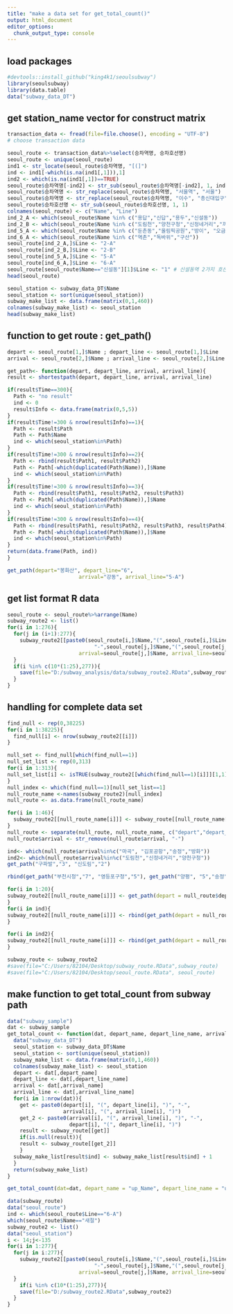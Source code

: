 ```yaml
---
title: "make a data set for get_total_count()"
output: html_document
editor_options: 
  chunk_output_type: console
---
```



## load packages
```r
#devtools::install_github("king4k1/seoulsubway")
library(seoulsubway)
library(data.table)
data("subway_data_DT")
```

## get station_name vector for construct matrix
```r
transaction_data <- fread(file=file.choose(), encoding = "UTF-8")
# choose transaction data

seoul_route <- transaction_data%>%select(승차역명, 승차호선명)
seoul_route <- unique(seoul_route)
ind1 <- str_locate(seoul_route$승차역명, "[(]")
ind <- ind1[-which(is.na(ind1[,1])),1]
ind2 <- which(is.na(ind1[,1])==TRUE)
seoul_route$승차역명[-ind2] <- str_sub(seoul_route$승차역명[-ind2], 1, ind-1)
seoul_route$승차역명 <- str_replace(seoul_route$승차역명, "서울역", "서울")
seoul_route$승차역명 <- str_replace(seoul_route$승차역명, "이수", "총신대입구")
seoul_route$승차호선명 <- str_sub(seoul_route$승차호선명, 1, 1)
colnames(seoul_route) <- c("Name", "Line")
ind_2_A <- which(seoul_route$Name %in% c("용답","신답","용두","신설동"))
ind_2_B <- which(seoul_route$Name %in% c("도림천","양천구청","신정네거리","까치산"))
ind_5_A <- which(seoul_route$Name %in% c("둔촌동","올림픽공원","방이", "오금","개롱","거여","마천"))
ind_6_A <- which(seoul_route$Name %in% c("역촌","독바위","구산"))
seoul_route[ind_2_A,]$Line <- "2-A"
seoul_route[ind_2_B,]$Line <- "2-B"
seoul_route[ind_5_A,]$Line <- "5-A"
seoul_route[ind_6_A,]$Line <- "6-A"
seoul_route[seoul_route$Name=="신설동"][1]$Line <- "1" # 신설동역 2가지 호선에 대하여 하나는 1호선으로 표기 필요
head(seoul_route)

seoul_station <- subway_data_DT$Name
seoul_station <- sort(unique(seoul_station))
subway_make_list <- data.frame(matrix(0,1,460))
colnames(subway_make_list) <- seoul_station
head(subway_make_list)

```


## function to get route : get_path()

```r
depart <- seoul_route[1,]$Name ; depart_line <- seoul_route[1,]$Line
arrival <- seoul_route[2,]$Name ; arrival_line <- seoul_route[2,]$Line

get_path<- function(depart, depart_line, arrival, arrival_line){
result <- shortestpath(depart, depart_line, arrival, arrival_line)

if(result$Time==300){
  Path <- "no result"
  ind <- 0
  result$Info <- data.frame(matrix(0,5,5))
}
if(result$Time!=300 & nrow(result$Info)==1){
  Path <- result$Path
  Path <- Path$Name
  ind <- which(seoul_station%in%Path)
}
if(result$Time!=300 & nrow(result$Info)==2){
  Path <- rbind(result$Path1, result$Path2)
  Path <- Path[-which(duplicated(Path$Name)),]$Name
  ind <- which(seoul_station%in%Path)
}
if(result$Time!=300 & nrow(result$Info)==3){
  Path <- rbind(result$Path1, result$Path2, result$Path3)
  Path <- Path[-which(duplicated(Path$Name)),]$Name
  ind <- which(seoul_station%in%Path)
}
if(result$Time!=300 & nrow(result$Info)==4){
  Path <- rbind(result$Path1, result$Path2, result$Path3, result$Path4)
  Path <- Path[-which(duplicated(Path$Name)),]$Name
  ind <- which(seoul_station%in%Path)
}
return(data.frame(Path, ind))
}

get_path(depart="봉화산", depart_line="6",
                       arrival="강동", arrival_line="5-A")
```


## get list format R data

```r
seoul_route <- seoul_route%>%arrange(Name)
subway_route2 <- list()
for(i in 1:276){
  for(j in (i+1):277){
    subway_route2[[paste0(seoul_route[i,]$Name,"(",seoul_route[i,]$Line,")",
                            "-",seoul_route[j,]$Name,"(",seoul_route[j,]$Line,")")]] <- get_path(depart=seoul_route[i,]$Name, depart_line=seoul_route[i,]$Line,
                       arrival=seoul_route[j,]$Name, arrival_line=seoul_route[j,]$Line)
  }
  if(i %in% c(10*(1:25),277)){
    save(file="D:/subway_analysis/data/subway_route2.RData",subway_route2, seoul_route)
  }
}

```


## handling for complete data set

```r
find_null <- rep(0,38225)
for(i in 1:38225){
  find_null[i] <- nrow(subway_route2[[i]])
}

null_set <- find_null[which(find_null==1)]
null_set_list <- rep(0,313)
for(i in 1:313){
null_set_list[i] <- isTRUE(subway_route2[[which(find_null==1)[i]]][1,1]=="no result")
}
null_index <- which(find_null==1)[null_set_list==1]
null_route_name <-names(subway_route2)[null_index]
null_route <- as.data.frame(null_route_name)

for(i in 1:46){
  subway_route2[[null_route_name[i]]] <- subway_route[[null_route_name[i]]]
}
null_route <- separate(null_route, null_route_name, c("depart","depart_line","arrival", "arrival_line"), sep="[(a)]")
null_route$arrival <- str_remove(null_route$arrival, "-")

ind<- which(null_route$arrival%in%c("마곡", "김포공항","송정","방화"))
ind2<- which(null_route$arrival%in%c("도림천","신정네거리","양천구청"))
get_path("구파발","3", "신도림","2")

rbind(get_path("부천시청","7", "영등포구청","5"), get_path("양평", "5","송정","5"))

for(i in 1:20){
subway_route2[[null_route_name[i]]] <- get_path(depart = null_route$depart[i], depart_line = null_route$depart_line[i], arrival=null_route$arrival[i], arrival_line =null_route$arrival_line[i])
}
for(i in ind){
subway_route2[[null_route_name[i]]] <- rbind(get_path(depart = null_route$depart[i], depart_line = null_route$depart_line[i], arrival="영등포구청", arrival_line ="5"), get_path("양평", "5",null_route$arrival[i],"5")) 
}

for(i in ind2){
subway_route2[[null_route_name[i]]] <- rbind(get_path(depart = null_route$depart[i], depart_line = null_route$depart_line[i], arrival="신도림", arrival_line ="2"), get_path("신도림", "2-B",null_route$arrival[i],"2-B")) 
}

subway_route <- subway_route2
#save(file="C:/Users/82104/Desktop/subway_route.RData",subway_route)
#save(file="C:/Users/82104/Desktop/seoul_route.RData", seoul_route)

```


## make function to get total_count from subway path

```r

data("subway_sample")
dat <- subway_sample
get_total_count <- function(dat, depart_name, depart_line_name, arrival_name, arrival_line_name){
  data("subway_data_DT")
  seoul_station <- subway_data_DT$Name
  seoul_station <- sort(unique(seoul_station))
  subway_make_list <- data.frame(matrix(0,1,460))
  colnames(subway_make_list) <- seoul_station
  depart <- dat[,depart_name]
  depart_line <- dat[,depart_line_name]
  arrival <- dat[,arrival_name]
  arrival_line <- dat[,arrival_line_name]
  for(i in 1:nrow(dat)){
    get <- paste0(depart[i], "(", depart_line[i], ")", "-", 
                  arrival[i], "(", arrival_line[i], ")")
    get_2 <- paste0(arrival[i], "(", arrival_line[i], ")", "-",
                    depart[i], "(", depart_line[i], ")")
    result <- subway_route[[get]]
    if(is.null(result)){
    result <- subway_route[[get_2]]  
    }
  subway_make_list[result$ind] <- subway_make_list[result$ind] + 1
  }
  return(subway_make_list)
}

get_total_count(dat=dat, depart_name = "up_Name", depart_line_name = "up_Line", arrival_name = "down_Name", arrival_line_name = "down_Line")

data(subway_route)
data("seoul_route")
ind <- which(seoul_route$Line=="6-A")
which(seoul_route$Name=="새절")
subway_route2 <- list()
data("seoul_station")
i <- 14;j<-135
for(i in 1:277){
  for(j in i:277){
    subway_route2[[paste0(seoul_route[i,]$Name,"(",seoul_route[i,]$Line,")",
                            "-",seoul_route[j,]$Name,"(",seoul_route[j,]$Line,")")]] <- get_path(depart=seoul_route[i,]$Name, depart_line=seoul_route[i,]$Line,
                       arrival=seoul_route[j,]$Name, arrival_line=seoul_route[j,]$Line)
  }
    if(i %in% c(10*(1:25),277)){
    save(file="D:/subway_route2.RData",subway_route2)
  }
}


```
